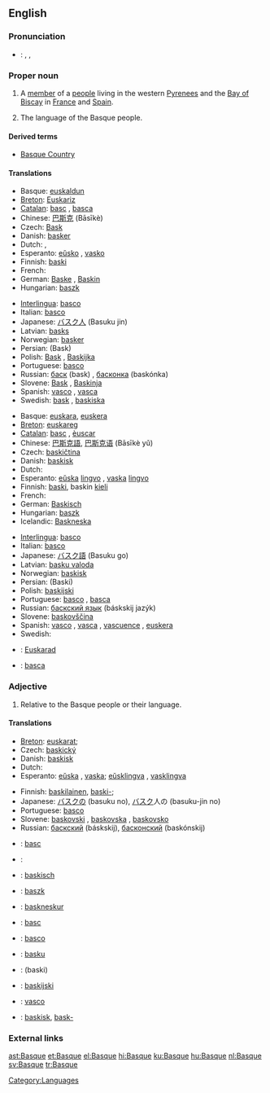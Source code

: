 {{interwiktionary|code=eu}}
{{wikipedia}}
{{see|basque}}
==English==

===Pronunciation===
* {{italbrac|US}}: {{AHD|/bask/}}, {{IPA|/bæsk/}}, {{SAMPA|/b{sk/}}
{{rfp|UK}}

===Proper noun===
{{en-proper noun|Basques|-}}

# A [[member]] of a [[people]] living in the western [[Pyrenees]] and the [[Bay of Biscay]] in [[France]] and [[Spain]].
# {{uncountable}} The language of the Basque people.

====Derived terms====
*[[Basque Country]]

====Translations====
{{trans-top|member of a people}}
*Basque: [[euskaldun]]
*[[Breton]]: [[Euskariz]] {{p}}
*[[Catalan]]: [[basc]] {{m}}, [[basca]] {{f}}
*Chinese: [[巴斯克]] (Bāsīkè)
*Czech: [[Bask]] {{m}}
*Danish: [[basker]] {{c}}
*Dutch: {{t+|nl|Bask|m}}, {{t|nl|Baskische|f}}
*Esperanto: [[eŭsko]] {{italbrac|preferred}}, [[vasko]]
*Finnish: [[baski]]
*French: {{t-|fr|Basque|mf}}
*German: [[Baske]] {{m}}, [[Baskin]] {{f}}
*Hungarian: [[baszk]]
{{trans-mid}}
*[[Interlingua]]: [[basco]]
*Italian: [[basco]] {{m}}
*Japanese: [[バスク人]] (Basuku jin)
*Latvian: [[basks]] {{m}}
*Norwegian: [[basker]]
*Persian: {{FAchar|[[باسک]]}} (Bask)
*Polish: [[Bask]] {{m}}, [[Baskijka]] {{f}}
*Portuguese: [[basco]] {{m}}
*Russian: [[баск]] (bask) {{m}}, [[басконка]] (baskónka) {{f}}
*Slovene: [[Bask]] {{m}}, [[Baskinja]] {{f}}
*Spanish: [[vasco]] {{m}}, [[vasca]] {{f}}
*Swedish: [[bask]] {{m}}, [[baskiska]] {{f}}
{{trans-bottom}}

{{trans-top|language}}
*Basque: [[euskara]], [[euskera]]
*[[Breton]]: [[euskareg]] {{m}}
*[[Catalan]]: [[basc]] {{m}}, [[èuscar]] {{m}}
*Chinese: [[巴斯克語]], [[巴斯克语]] (Bāsīkè yǔ)
*Czech: [[baskičtina]] {{f}}
*Danish: [[baskisk]]
*Dutch: {{t+|nl|Baskisch|n}}
*Esperanto: [[eŭska]] [[lingvo]] {{italbrac|preferred}}, [[vaska]] [[lingvo]]
*Finnish: [[baski]], baskin [[kieli]]
*French: {{t+|fr|basque|m}}
*German: [[Baskisch]] {{n}}
*Hungarian: [[baszk]]
*Icelandic: [[Baskneska]]
{{trans-mid}}
*[[Interlingua]]: [[basco]]
*Italian: [[basco]] {{m}}
*Japanese: [[バスク語]] (Basuku go)
*Latvian: [[basku valoda]] {{f}}
*Norwegian: [[baskisk]]
*Persian: {{FAchar|[[باسکی]]}} (Baski)
*Polish: [[baskijski]] {{m}}
*Portuguese: [[basco]] {{m}}, [[basca]] {{f}}
*Russian: [[баскский язык]] (báskskij jazýk) {{m}}
*Slovene: [[baskovščina]] {{f}}
*Spanish: [[vasco]] {{m}}, [[vasca]] {{f}}, [[vascuence]] {{m}}, [[euskera]] {{m}}
*Swedish: {{t|sv|baskiska|c}}
{{trans-bottom}}

{{checktrans-top}}
*{{ttbc|Breton}}: [[Euskarad]] {{m}}
*{{ttbc|Romanian}}: [[basca]]
{{trans-bottom}}

===Adjective===
{{en-adj|-}}

# Relative to the Basque people or their language.

====Translations====
{{trans-top|relative to the Basque people or their language}}
*[[Breton]]: {{italbrac|people}} [[euskarat]]; {{italbrac|language}} {{t|br|euskarek|xs=Breton}}
*Czech: [[baskický]]
*Danish: [[baskisk]]
*Dutch: {{t+|nl|Baskisch}}
*Esperanto: {{italbrac|people}} [[eŭska]] {{italbrac|preferred}}, [[vaska]]; {{italbrac|language}} [[eŭsklingva]] {{italbrac|preferred}}, [[vasklingva]]
{{trans-mid}}
*Finnish: {{italbrac|people}} [[baskilainen]], [[baski|baski-]]; {{italbrac|language}} {{t|fi|baskinkielinen}}
*Japanese: [[バスク]]の (basuku no), [[バスク]]人の (basuku-jin no)
*Portuguese: [[basco]]
*Slovene: [[baskovski]] {{m}}, [[baskovska]] {{f}}, [[baskovsko]] {{n}}
*Russian: [[баскский]] (báskskij), [[басконский]] (baskónskij)
{{trans-bottom}}

{{checktrans-top}}
*{{ttbc|Catalan}}: [[basc]]
*{{ttbc|French}}: {{t+|fr|basque}}
*{{ttbc|German}}: [[baskisch]]
*{{ttbc|Hungarian}}: [[baszk]]
{{trans-mid}}
*{{ttbc|Icelandic}}: [[baskneskur]]
*{{ttbc|Interlingua}}: [[basc]]
*{{ttbc|Italian}}: [[basco]]
*{{ttbc|Latvian}}: [[basku]]
*{{ttbc|Persian}}: {{FAchar|[[باسکی]]}} (baski)
*{{ttbc|Polish}}: [[baskijski]]
*{{ttbc|Spanish}}: [[vasco]]
*{{ttbc|Swedish}}: [[baskisk]], [[bask-]]
{{trans-bottom}}

===External links===
{{ethnologue|code=eus}}
{{ethnologue|lang=Navarro-Labourdin Basque|code=bqe}}
{{ethnologue|lang=Souletin Basque|code=bsz}}

[[Category:Languages]]

[[ast:Basque]]
[[et:Basque]]
[[el:Basque]]
[[hi:Basque]]
[[ku:Basque]]
[[hu:Basque]]
[[nl:Basque]]
[[sv:Basque]]
[[tr:Basque]]